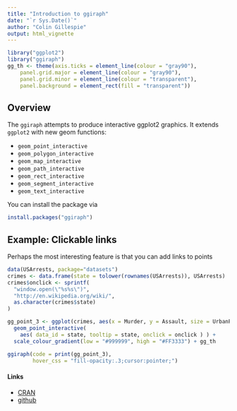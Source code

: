 ```yaml
---
title: "Introduction to ggiraph"
date: "`r Sys.Date()`"
author: "Colin Gillespie"
output: html_vignette  
---
```

<!--
%\VignetteEngine{knitr::rmarkdown}
%\VignetteIndexEntry{Introduction to ggiraph}
-->
  
```r
library("ggplot2")
library("ggiraph")
gg_th <- theme(axis.ticks = element_line(colour = "gray90"), 
    panel.grid.major = element_line(colour = "gray90"), 
    panel.grid.minor = element_line(colour = "transparent"), 
    panel.background = element_rect(fill = "transparent"))

```

## Overview

The `ggiraph` attempts to produce interactive ggplot2 graphics. It extends `ggplot2` with new geom functions:

  * `geom_point_interactive`
  * `geom_polygon_interactive`
  * `geom_map_interactive`
  * `geom_path_interactive`
  * `geom_rect_interactive`
  * `geom_segment_interactive`
  * `geom_text_interactive`

You can install the package via

```r
install.packages("ggiraph")
```

## Example: Clickable links

Perhaps the most interesting feature is that you can add links to points

```r
data(USArrests, package="datasets")
crimes <- data.frame(state = tolower(rownames(USArrests)), USArrests)
crimes$onclick <- sprintf(
  "window.open(\"%s%s\")",
  "http://en.wikipedia.org/wiki/",
  as.character(crimes$state)
)

gg_point_3 <- ggplot(crimes, aes(x = Murder, y = Assault, size = UrbanPop, colour = Rape )) + 
  geom_point_interactive(
    aes( data_id = state, tooltip = state, onclick = onclick ) ) + 
  scale_colour_gradient(low = "#999999", high = "#FF3333") + gg_th

ggiraph(code = print(gg_point_3), 
        hover_css = "fill-opacity:.3;cursor:pointer;")
```
#### Links

  * [CRAN](https://cran.rstudio.com/web/packages/ggiraph/)
  * [github](https://github.com/davidgohel/ggiraph/)
  